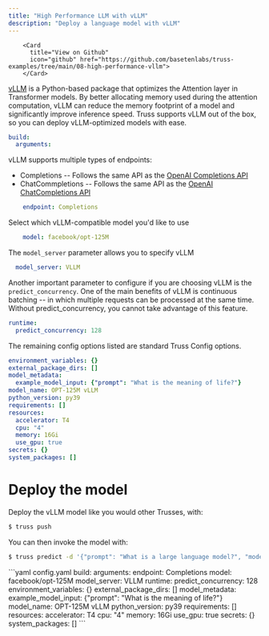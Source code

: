 ```yaml
---
title: "High Performance LLM with vLLM"
description: "Deploy a language model with vLLM"
---
```



        <Card
          title="View on Github"
          icon="github" href="https://github.com/basetenlabs/truss-examples/tree/main/08-high-performance-vllm">
        </Card>

[vLLM](https://github.com/vllm-project/vllm) is a Python-based package that optimizes the Attention
layer in Transformer models. By better allocating memory used during the attention computation,
vLLM can reduce the memory footprint of a model and significantly improve inference speed. Truss
supports vLLM out of the box, so you can deploy vLLM-optimized models with ease.



```yaml config.yaml
build:
  arguments:
```
vLLM supports multiple types of endpoints:
  * Completions -- Follows the same API as the [OpenAI Completions API](https://platform.openai.com/docs/api-reference/completions)
  * ChatCommpletions --  Follows the same API as the [OpenAI ChatCompletions API](https://platform.openai.com/docs/api-reference/chat)

```yaml config.yaml
    endpoint: Completions
```
Select which vLLM-compatible model you'd like to use

```yaml config.yaml
    model: facebook/opt-125M
```
The `model_server` parameter allows you to specify vLLM

```yaml config.yaml
  model_server: VLLM
```
Another important parameter to configure if you are choosing vLLM is the `predict_concurrency`.
One of the main benefits of vLLM is continuous batching -- in which multiple requests can be
processed at the same time. Without predict_concurrency, you cannot take advantage of this
feature.

```yaml config.yaml
runtime:
  predict_concurrency: 128
```
The remaining config options listed are standard Truss Config options.

```yaml config.yaml
environment_variables: {}
external_package_dirs: []
model_metadata:
  example_model_input: {"prompt": "What is the meaning of life?"}
model_name: OPT-125M vLLM
python_version: py39
requirements: []
resources:
  accelerator: T4
  cpu: "4"
  memory: 16Gi
  use_gpu: true
secrets: {}
system_packages: []
```
# Deploy the model

Deploy the vLLM model like you would other Trusses, with:
```bash
$ truss push
```
You can then invoke the model with:
```bash
$ truss predict -d '{"prompt": "What is a large language model?", "model": "facebook/opt-125M"}' --published
```

<RequestExample>
```yaml config.yaml
build:
  arguments:
    endpoint: Completions
    model: facebook/opt-125M
  model_server: VLLM
runtime:
  predict_concurrency: 128
environment_variables: {}
external_package_dirs: []
model_metadata:
  example_model_input: {"prompt": "What is the meaning of life?"}
model_name: OPT-125M vLLM
python_version: py39
requirements: []
resources:
  accelerator: T4
  cpu: "4"
  memory: 16Gi
  use_gpu: true
secrets: {}
system_packages: []
```
</RequestExample>
